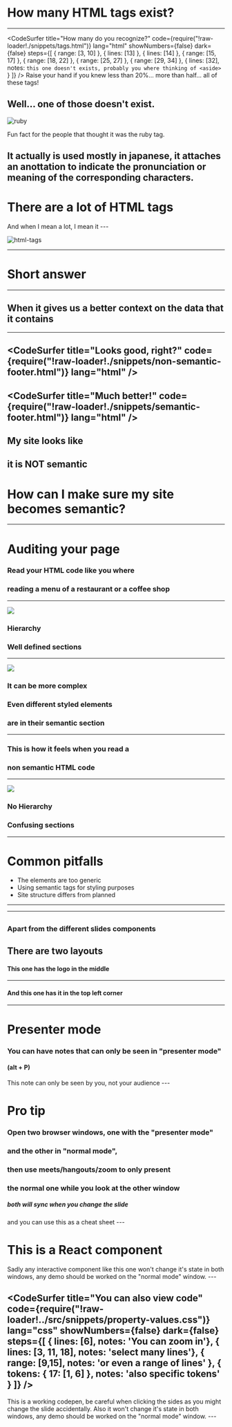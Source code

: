 


<WSlideMain
  subtitle=""
  title="Semantic HTML and Accessibility "
/>
---
<WSlide2
  title="Content"
  title2=""
  content1="What is Semantic HTML?"
  content2="Where and how should I use it?"
  content3="Accesibility"
  content4="Tooling"
/>
---
<WSlide3
  title="What is Semantic HTML?"
/>
---

# How many HTML tags exist?
---

<CodeSurfer
  title="How many do you recognize?"
  code={require("!raw-loader!./snippets/tags.html")}
  lang="html"
  showNumbers={false}
  dark={false}
  steps={[
    { range: [3, 10] },
    { lines: [13] },
    { lines: [14] },
    { range: [15, 17] },
    { range: [18, 22] },
    { range: [25, 27] },
    { range: [29, 34] },
    { lines: [32], notes: `this one doesn't exists, probably you where thinking of <aside>` }
  ]}
/>
<Notes>
  Raise your hand if you knew less than 20%... more than half... all of these tags!

  Well... one of those doesn't exist.
</Notes>
---

![ruby](./images/ruby-tag.png)

<Notes>
  Fun fact for the people that thought it was the ruby tag.

  It actually is used mostly in japanese, it attaches an anottation to indicate 
  the pronunciation or meaning of the corresponding characters.
</Notes>
---

# There are a lot of HTML tags

<Notes>
  And when I mean a lot, I mean it
</Notes>
---

![html-tags](./images/html-elements.png)

---
<WSlide3
  title="Where should I use them?"
/>
---

# Short answer
---

## When it gives us a better context on the data that it contains
---

<CodeSurfer
  title="Looks good, right?"
  code={require("!raw-loader!./snippets/non-semantic-footer.html")}
  lang="html"
/>
---

<CodeSurfer
  title="Much better!"
  code={require("!raw-loader!./snippets/semantic-footer.html")}
  lang="html"
/>
---

## My site looks like 
## it is NOT semantic
# How can I make sure my site becomes semantic?
---

# Auditing your page
### Read your HTML code like you where
### reading a menu of a restaurant or a coffee shop 

---

![](./images/menu.jpg)

### Hierarchy
### Well defined sections

---

![](./images/menu-beer.jpg)

### It can be more complex
### Even different styled elements 
### are in their semantic section

---

### This is how it feels when you read a 
### non semantic HTML code
---

![](./images/worst-menu.jpg)

### No Hierarchy
### Confusing sections
---
# Common pitfalls

- The elements are too generic
- Using semantic tags for styling purposes
- Site structure differs from planned
---

<WSlide4
  title="Practice time"
/>

---
<WSlide3
  title="Accesibility & tooling"
/>
---


### Apart from the different slides components
## There are two layouts

#### This one has the logo in the middle

---

#### And this one has it in the top left corner

---

# Presenter mode
### You can have notes that can only be seen in "presenter mode"
#### (alt + P)
<Notes>
This note can only be seen by you, not your audience
</Notes>
---

# Pro tip
### Open two browser windows, one with the "presenter mode"
### and the other in "normal mode",
### then use meets/hangouts/zoom to only present
### the normal one while you look at the other window
##### both will sync when you change the slide
<Notes>
and you can use this as a cheat sheet
</Notes>
---

# This is a React component

<Counter/>
<Notes>
  Sadly any interactive component like this one
  won't change it's state in both windows,
  any demo should be worked on the "normal mode" window.
</Notes>
---

<CodeSurfer
  title="You can also view code"
  code={require("!raw-loader!../src/snippets/property-values.css")}
  lang="css"
  showNumbers={false}
  dark={false}
  steps={[
    { lines: [6], notes: 'You can zoom in'},
    { lines: [3, 11, 18], notes: 'select many lines'},
    { range: [9,15], notes: 'or even a range of lines' },
    { tokens: { 17: [1, 6] }, notes: 'also specific tokens' }
  ]}
/>
---
<Codepen url="https://codepen.io/ederdiaz/pen/NBPWZp"/>
<Notes>
  This is a working codepen,
  be careful when clicking the sides as you might change the slide accidentally.
  Also it won't change it's state in both windows,
  any demo should be worked on the "normal mode" window.
</Notes>
---
<WSlideThankyou/>
